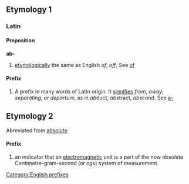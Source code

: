 ==Etymology 1==
===Latin===

====Preposition====
'''ab-'''

# [[etymologically]] the same as English ''of'', ''off''. See [[of]]

====Prefix====
#A prefix in many words of Latin origin. It [[signifies]] ''from'', ''away'', ''separating'', or ''departure'', as in ''ab''duct, ''abs''tract, ''abs''cond. See [[a-]].

==Etymology 2==
Abreviated from [[absolute]]

====Prefix====
#an indicator that an [[electromagnetic]] unit is a part of the now obsolete Centimetre-gram-second (or ''cgs'') system of measurement.

[[Category:English prefixes]]